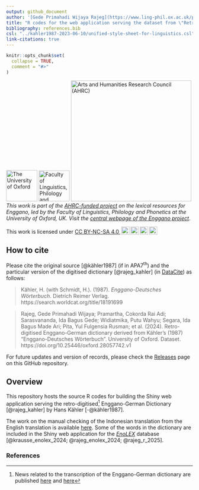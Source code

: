 ```yaml
---
output: github_document
author: '[Gede Primahadi Wijaya Rajeg](https://www.ling-phil.ox.ac.uk/people/gede-rajeg) <a itemprop="sameAs" content="https://orcid.org/0000-0002-2047-8621" href="https://orcid.org/0000-0002-2047-8621" target="orcid.widget" rel="noopener noreferrer" style="vertical-align:top;"><img src="https://orcid.org/sites/default/files/images/orcid_16x16.png" style="width:1em;margin-right:.5em;" alt="ORCID iD icon"></a>'
title: "R codes for the web application serving the dataset from \"Retro-digitised Enggano-German dictionary derived from Kähler’s (1987) “Enggano-Deutsches Wörterbuch”\""
bibliography: references.bib
csl: "../kahler1987-2023-06-10/unified-style-sheet-for-linguistics.csl"
link-citations: true
---
```


<!-- README.md is generated from README.Rmd. Please edit that file -->

```r
knitr::opts_chunk$set(
  collapse = TRUE,
  comment = "#>"
)
```

<!-- badges: start -->

[![The University of Oxford](https://raw.githubusercontent.com/engganolang/digitised-holle-list/main/file-oxweb-logo.gif){width="84"}](https://www.ox.ac.uk/) [![Faculty of Linguistics, Philology and Phonetics, the University of Oxford](https://raw.githubusercontent.com/engganolang/digitised-holle-list/main/file-lingphil.png){width="83"}](https://www.ling-phil.ox.ac.uk/) [![Arts and Humanities Research Council (AHRC)](https://raw.githubusercontent.com/engganolang/digitised-holle-list/main/file-ahrc.png){width="325"}](https://www.ukri.org/councils/ahrc/) </br>*This work is part of the [AHRC-funded project](https://gtr.ukri.org/projects?ref=AH%2FW007290%2F1) on the lexical resources for Enggano, led by the Faculty of Linguistics, Philology and Phonetics at the University of Oxford, UK. Visit the [central webpage of the Enggano project](https://enggano.ling-phil.ox.ac.uk/)*.

<p xmlns:cc="http://creativecommons.org/ns#" >This work is licensed under <a href="https://creativecommons.org/licenses/by-nc-sa/4.0/?ref=chooser-v1" target="_blank" rel="license noopener noreferrer" style="display:inline-block;">CC BY-NC-SA 4.0 <img style="height:22px!important;margin-left:3px;vertical-align:text-bottom;" src="https://mirrors.creativecommons.org/presskit/icons/cc.svg?ref=chooser-v1" alt=""><img style="height:22px!important;margin-left:3px;vertical-align:text-bottom;" src="https://mirrors.creativecommons.org/presskit/icons/by.svg?ref=chooser-v1" alt=""><img style="height:22px!important;margin-left:3px;vertical-align:text-bottom;" src="https://mirrors.creativecommons.org/presskit/icons/nc.svg?ref=chooser-v1" alt=""><img style="height:22px!important;margin-left:3px;vertical-align:text-bottom;" src="https://mirrors.creativecommons.org/presskit/icons/sa.svg?ref=chooser-v1" alt=""></a></p>

<!-- badges: end -->

## How to cite

Please cite the original source [@kähler1987] (if in APA7^th^) and the particular version of the digitised dictionary [@rajeg_kahler] (in [DataCite](https://support.datacite.org/docs/data-citation)) as follows:

> Kähler, H. (with Schmidt, H.). (1987). _Enggano-Deutsches Wörterbuch_. Dietrich Reimer Verlag. https://search.worldcat.org/title/18191699

> Rajeg, Gede Primahadi Wijaya; Pramartha, Cokorda Rai Adi; Sarasvananda, Ida Bagus Gede; Widiatmika, Putu Wahyu; Segara, Ida Bagus Made Ari; Pita, Yul Fulgensia Rusman; et al. (2024). Retro-digitised Enggano-German dictionary derived from Kähler’s (1987) “Enggano-Deutsches Wörterbuch”. University of Oxford. Dataset. https://doi.org/10.25446/oxford.28057742.v1

For future updates and version of records, please check the [Releases](https://github.com/engganolang/kahler-1987-shiny/releases) page on this GitHub repository.

## Overview

This repository hosts the source R codes for building the Shiny web application serving the retro-digitised[^1] Enggano-German Dictionary [@rajeg_kahler] by Hans Kähler [-@kähler1987].

[^1]: News related to the transcription of the Enggano-German dictionary are published [here](https://www.ling-phil.ox.ac.uk/news/2023/05/28/retro-digitisation-work-enggano-german-dictionary-udayana-university-indonesia) and [here](https://sasing.unud.ac.id/posts/boel-students-involved-in-research-project-led-by-researchers-from-the-university-of-oxford-uk)

The work on the manual checking of the Indonesian translation from the English translation is available [here](https://doi.org/10.25446/oxford.28089452). Some of the words in the dictionary are included in the Shiny web application for the [*EnoLEX*](https://doi.org/10.25446/oxford.28282169) database [@krausse_enolex_2024; @rajeg_enolex_2024; @rajeg_r_2025].

### References
